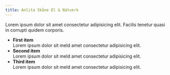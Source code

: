 ```yaml
---
title: Anlita Skåne El & Nätverk
---
```


Lorem ipsum dolor sit amet consectetur adipisicing elit. Facilis tenetur quasi in corrupti quidem corporis.

- **First item**  
  Lorem ipsum dolor sit meld amet consectetur adipisicing elit.
- **Second item**  
  Lorem ipsum dolor sit meld amet consectetur adipisicing elit.
- **Third item**  
  Lorem ipsum dolor sit meld amet consectetur adipisicing elit.
